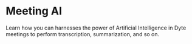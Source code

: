 # Meeting AI

Learn how you can harnesses the power of Artificial Intelligence in Dyte meetings to perform transcription, summarization, and so on.

<CardSection id="AI">
  <Card
    title="Meeting Transcription"
    to="/guides/capabilities/ai/meeting-transcription"
  />
  <Card title="Meeting Summary" to="/guides/capabilities/ai/meeting-summary" />
</CardSection>

<head>
  <title>Meeting AI Guide</title>
  <meta
    name="description"
    content="Dive into Dyte's AI capabilities with our comprehensive guide. Explore how AI enhances your meeting experience with Dyte."
  />
</head>
